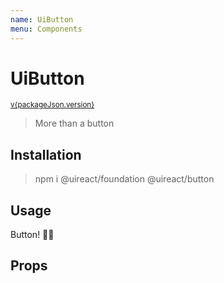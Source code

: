 ```yaml
---
name: UiButton
menu: Components
---
```




# UiButton

<sup>
  <a href="https://github.com/inavac182/ui-react/blob/main/packages/button/" target="_blank">
    v{packageJson.version}
  </a>
</sup>

> More than a button

## Installation

> npm i @uireact/foundation @uireact/button

## Usage

<Playground>
  <UiButton>Button! 💅🏾</UiButton>
</Playground>

## Props

<Props of={UiButton} />
